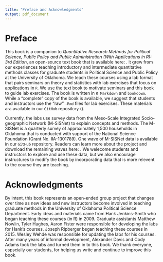 ```yaml
---
title: "Preface and Acknowledgments"
output: pdf_document
---
```


# Preface
This book is a companion to _Quantitative Research Methods for Political Science, Public Policy and Public Administration (With Applications in R): 3rd Edition_, an open-source text book that is available here: \url{https://hdl.handle.net/11244/52244}. It grew from our experiences teaching introductory and intermediate quantitative methods classes for graduate students in Political Science and Public Policy at the University of Oklahoma. We teach these courses using a lab format that pairs seminars on theory and statistics with lab exercises that focus on applications in `R`. We use the text book to motivate seminars and this book to guide lab exercises. The book is written in `R Markdown` and `bookdown`. While a "complete" copy of the book is available, we suggest that students and instructors use the "raw" `.Rmd` files for lab exercises. These materials ara available in our `GitHub` repository (\url{https://github.com/ripberjt/qrmlabs}). 

Currently, the labs use survey data from the Meso-Scale Integrated Socio-geographic Network (M-SISNet) to explain concepts and methods. The M-SISNet is a quarterly survey of approximately 1,500 households in Oklahoma that is conducted with support of the National Science Foundation (Grant No. IIA-1301789). One wave of M-SISNet data is available in our `GitHub` repository. Readers can learn more about the project and download the remaining waves here: \url{http://crcm.ou.edu/epscordata/}. We welecome students and instructors to explore and use these data, but we also encourage instructures to modify the book by incorporating data that is more relevent to the course they are teaching. 

# Acknowledgments
By intent, this book represents an open-ended group project that changes over time as new ideas and new instructors become involved in teaching graduate methods in the University of Oklahoma Political Science Department. Early ideas and materials came from Hank Jenkins-Smith who began teaching these courses (in R) in 2009. Graduate assistants Matthew Nowlin, Tyler Hughes, Aaron Fister were responsible for developing the labs for Hank's courses. Joseph Ripberger began teaching these courses in 2015. Wesley Wehde was responsible for updating the labs for his courses. After many years of informal development, Alexander Davis and Cody Adams took the labs and turned them in to this book. We thank everyone, espscially our students, for helping us write and continue to improve this book.